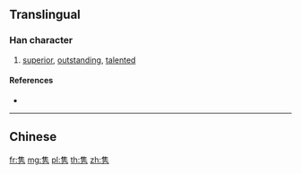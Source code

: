 {{character info/new}}
{{also|雋}}
==Translingual==

===Han character===
{{Han char|rn=172|rad=隹|as=02|sn=10|four=|canj=OGNHS|ids=⿱隹乃}}

# [[superior]], [[outstanding]], [[talented]]

====References====
* {{Han ref|kx=1364.130|dkj=41945|dj=1868.030|hdz=64090.080|uh=96BD|ud=38589}}

----

==Chinese==
{{zh-see|雋}}

[[fr:隽]]
[[mg:隽]]
[[pl:隽]]
[[th:隽]]
[[zh:隽]]